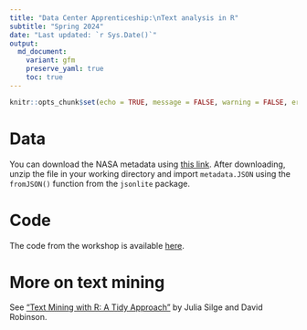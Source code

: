 ```yaml
---
title: "Data Center Apprenticeship:\nText analysis in R"
subtitle: "Spring 2024" 
date: "Last updated: `r Sys.Date()`"
output:
  md_document:
    variant: gfm
    preserve_yaml: true
    toc: true
---
```


```r
knitr::opts_chunk$set(echo = TRUE, message = FALSE, warning = FALSE, error = FALSE)
```

# Data

You can download the NASA metadata using [this link](https://raw.githubusercontent.com/ucrdatacenter/projects/main/apprenticeship/10_text/NASAmetadata.zip).
After downloading, unzip the file in your working directory and import `metadata.JSON` using the `fromJSON()` function from the `jsonlite` package.

# Code

The code from the workshop is available [here](https://github.com/ucrdatacenter/projects/blob/main/apprenticeship/10_text/text_code.R).

# More on text mining

See ["Text Mining with R: A Tidy Approach"](https://www.tidytextmining.com/) by Julia Silge and David Robinson.